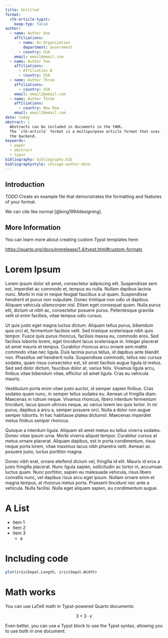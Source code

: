 ```yaml
---
title: Untitled
format:
  ctk-article-typst:
    keep-typ: false
author:
  - name: Author One
    affiliations:
      - name: An Organization
        department: Government
      - country: USA
    email: email@email.com
  - name: Author Two
    affiliations:
      - Affiliation B
      - country: USA
  - name: Author Three
    affiliations:
      - country: USA
    email: email2@email.com
  - name: Author Three
    affiliations:
      - country: New Row
    email: email3@email.com
date: today
abstract: |
  Abstracts can be included in documents in the YAML. 
  The `ctk-article` format is a multipurpose article format that uses `Typst` in 
  the backend.
keywords:
  - paper
  - abstract
  - typst
bibliography: bibliography.bib
bibliographystyle: chicago-author-date
---
```


## Introduction

*TODO* Create an example file that demonstrates the formatting and features of your format.

We can cite like normal [@king1994designing].

## More Information

You can learn more about creating custom Typst templates here:

<https://quarto.org/docs/prerelease/1.4/typst.html#custom-formats>

# Lorem Ipsum

Lorem ipsum dolor sit amet, consectetur adipiscing elit. Suspendisse sem est, imperdiet ac commodo et, tempus eu nulla. Nullam dapibus lacinia nunc. Morbi in nisi in neque feugiat faucibus a ut quam. Suspendisse hendrerit et purus non vulputate. Donec tristique non odio ut dapibus. Aliquam vehicula ullamcorper nisl. Etiam eget consequat quam. Nulla purus elit, dictum ut nibh ac, consectetur posuere purus. Pellentesque gravida velit ut enim facilisis, vitae tempus odio cursus.

Ut quis justo eget magna luctus dictum. Aliquam tellus purus, bibendum quis orci et, fermentum facilisis velit. Sed tristique scelerisque nibh quis tempor. Fusce quis purus rhoncus, facilisis massa eu, commodo eros. Sed facilisis lobortis lorem, eget tincidunt lacus scelerisque in. Integer placerat sit amet mauris et tempus. Curabitur rhoncus arcu ornare sem mattis commodo vitae nec ligula. Duis lacinia purus tellus, id dapibus ante blandit non. Phasellus vel hendrerit nulla. Suspendisse commodo, tellus nec cursus sodales, quam risus consectetur est, sit amet facilisis augue ligula id metus. Sed sed dolor dictum, faucibus dolor at, varius felis. Vivamus ligula arcu, finibus vitae bibendum vitae, efficitur sit amet ligula. Cras eu vehicula mauris.

Vestibulum porta enim vitae justo auctor, id semper sapien finibus. Cras sodales quam nunc, in semper tellus sodales eu. Aenean ut fringilla diam. Maecenas in rutrum neque. Vivamus rhoncus, libero interdum fermentum tincidunt, lacus ipsum ultrices neque, ac varius lorem leo quis tortor. In mi purus, dapibus a arcu a, semper posuere orci. Nulla a dolor non augue semper lobortis. In hac habitasse platea dictumst. Maecenas imperdiet metus finibus semper rhoncus.

Quisque a interdum ligula. Aliquam sit amet metus eu tellus viverra sodales. Donec vitae ipsum urna. Morbi viverra aliquet tempor. Curabitur cursus at metus ornare placerat. Aliquam dapibus, est in porta condimentum, risus neque porta lorem, vitae maximus lacus nibh pharetra velit. Aenean ac posuere justo, luctus porttitor magna.

Donec nibh erat, ornare eleifend dictum vel, fringilla id elit. Mauris id eros a justo fringilla placerat. Nunc ligula sapien, sollicitudin ac tortor in, accumsan luctus quam. Nunc porttitor, sapien eu malesuada vehicula, risus libero convallis nunc, vel dapibus risus arcu eget ipsum. Nullam ornare enim et magna tempus, at rhoncus metus porta. Praesent tincidunt nec ante a vehicula. Nulla facilisi. Nulla eget aliquam sapien, eu condimentum augue.

# A List

-   Item 1
-   Item 2
-   Item 3
    -   a

# Including code

```r
plot(iris$Sepal.Length, iris$Sepal.Width)
```

# Math works

You can use LaTeX math in Typst-powered Quarto documents:

$$ 3 + 3 \cdot \epsilon $$

Even better, you can use a Typst block to use the Typst syntax, allowing you to use both in one document:

```{=typst}
$ A = pi r^2 $
```
